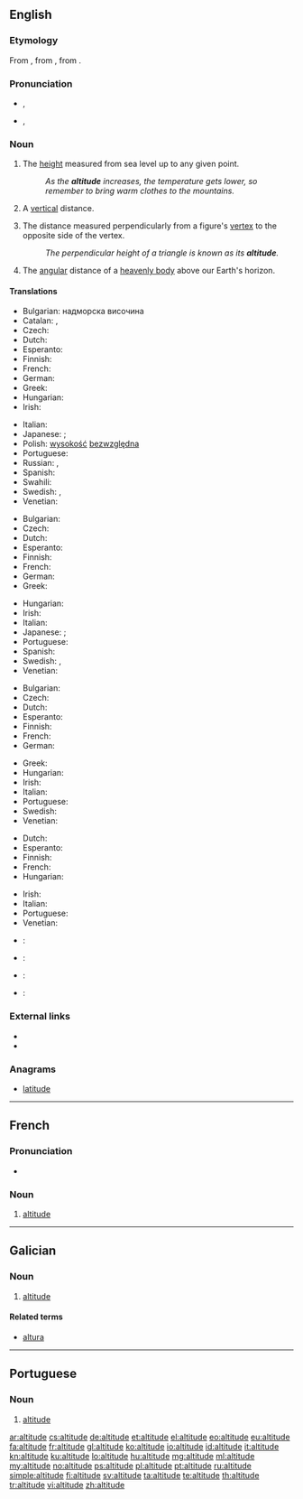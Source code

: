 ==English==
{{wikipedia}}

===Etymology===
From {{etyl|enm|en}}, from {{etyl|la|en}} {{term|altitudo||height|lang=la}}, from {{term|altus||high|lang=la}}.

===Pronunciation===
* {{a|UK}} {{IPA|/ˈælt.ɪˌtjuːd/}}, {{X-SAMPA|/"{lt.I%tju:d/}}
* {{a|US}} {{IPA|/ˈæltəˌtud/}}, {{X-SAMPA|/"{l.t@%tud/}}

===Noun===
{{en-noun}}

# The [[height]] measured from sea level up to any given point.
#: ''As the '''altitude''' increases, the temperature gets lower, so remember to bring warm clothes to the mountains.''
# A [[vertical]] distance.
# {{geometry}} The distance measured perpendicularly from a figure's [[vertex]] to the opposite side of the vertex.
#: ''The perpendicular height of a triangle is known as its '''altitude'''.''
# {{astronomy}} The [[angular]] distance of a [[heavenly body]] above our Earth's horizon.

====Translations====
{{trans-top|height measured from sea}}
* Bulgarian: надморска височина
* Catalan: {{t-|ca|altitud|f}}, {{t-|ca|alçada|f}}
* Czech: {{t-|cs|nadmořská výška|f}}
* Dutch: {{t+|nl|hoogte}}
* Esperanto: {{t-|eo|alteco}}
* Finnish: {{t+|fi|korkeus}}
* French: {{t+|fr|altitude|f}}
* German: {{t+|de|Höhe|f}}
* Greek: {{t+|el|υψόμετρο|n|tr=ypsómetro}}
* Hungarian: {{t+|hu|magasság}}
* Irish: {{t-|ga|airde|f}}
{{trans-mid}}
* Italian: {{t-|it|altitudine|f}}
* Japanese: {{t+|ja|海抜|tr=kaibatsu}}; {{t+|ja|高度|tr=kōdo}}
* Polish: [[wysokość]] [[bezwzględna]] {{f}}
* Portuguese: {{t+|pt|altitude|f}}
* Russian: {{t+|ru|высота|f|tr=vysotá}}, {{t-|ru|высота над уровнем моря|f|tr=vysotá nad úrovnem mórja}}
* Spanish: {{t+|es|altitud|p}}
* Swahili: {{t+|sw|kimo}}
* Swedish: {{t-|sv|altitud|c}},  {{t+|sv|höjd|c}}
* Venetian: {{tø|vec|altézsa|f}}
{{trans-bottom}}

{{trans-top|distance measured upwards}}
* Bulgarian: {{t+|bg|височина}}
* Czech: {{t-|cs|výška|f}}
* Dutch: {{t+|nl|hoogte}}
* Esperanto: {{t-|eo|alteco}}
* Finnish: {{t+|fi|korkeus}}
* French: {{t+|fr|altitude|f}}
* German: {{t+|de|Höhe|f}}
* Greek: {{t+|el|ύψος|n|tr=ýpsos}}
{{trans-mid}}
* Hungarian: {{t+|hu|magasság}}
* Irish: {{t-|ga|airde|f}}
* Italian: {{t+|it|altezza|f}}
* Japanese: {{t-|ja|高さ|tr=takasa}}; {{t+|ja|高度|tr=kōdo}}
* Portuguese: {{t+|pt|altitude|f}}
* Spanish: {{t+|es|altura|f}}
* Swedish: {{t+|sv|höjd|c}}, {{t-|sv|altitud|c}}
* Venetian: {{tø|vec|altézsa|f}}
{{trans-bottom}}

{{trans-top|distance measured perpendicularly from a figure's vertex to the opposite side of the vertex}}
* Bulgarian: {{t+|bg|височина}}
* Czech: {{t-|cs|výška|f}}
* Dutch: {{t+|nl|hoogte}}
* Esperanto: {{t-|eo|alteco}}
* Finnish: {{t+|fi|korkeus}}
* French: {{t+|fr|hauteur|f}}
* German: {{t+|de|Höhe|f}}
{{trans-mid}}
* Greek: {{t+|el|ύψος|n|tr=ýpsos}}
* Hungarian: {{t+|hu|magasság}}
* Irish: {{t-|ga|airde|f}}
* Italian: {{t+|it|altezza|f}}
* Portuguese: {{t+|pt|altitude|f}}
* Swedish: {{t+|sv|höjd|c}}
* Venetian: {{tø|vec|altézsa|f}}
{{trans-bottom}}

{{trans-top|distance measured angularly of a heavenly body}}
* Dutch: {{t+|nl|hoogte}}
* Esperanto: {{t-|eo|alteco}}
* Finnish: {{t+|fi|korkeus}}
* French: {{t+|fr|altitude|f}}
* Hungarian: {{t+|hu|magasság}}
{{trans-mid}}
* Irish: {{t-|ga|airde|f}}
* Italian: {{t+|it|altezza|f}}
* Portuguese: {{t+|pt|altitude|f}}
* Venetian: {{tø|vec|altézsa|f}}
{{trans-bottom}}

{{checktrans-top}}
* {{ttbc|cmn}}: {{t-|cmn|海拔|sc=Hani}}
* {{ttbc|ia}}: {{t-|ia|altitude}}
{{trans-mid}}
* {{ttbc|ko}}: {{t+|ko|고도|sc=Hang|tr=godo}}
* {{ttbc|ckb}}: {{t+|ku|به‌رزی|sc=ku-Arab}} {{rfr|lang=ku}}
{{trans-bottom}}

===External links===
* {{R:Webster 1913}}
* {{R:Century 1911}}

===Anagrams===
* [[latitude]]
----
==French==

===Pronunciation===
* {{audio|Fr-altitude.ogg|Audio}}

===Noun===
{{fr-noun|f}}

# [[#English|altitude]]
----
==Galician==

===Noun===
{{gl-noun|f}}

# [[#English|altitude]]

====Related terms====
* [[altura]]
----
==Portuguese==

===Noun===
{{pt-noun|f}}

# [[#English|altitude]]

[[ar:altitude]]
[[cs:altitude]]
[[de:altitude]]
[[et:altitude]]
[[el:altitude]]
[[eo:altitude]]
[[eu:altitude]]
[[fa:altitude]]
[[fr:altitude]]
[[gl:altitude]]
[[ko:altitude]]
[[io:altitude]]
[[id:altitude]]
[[it:altitude]]
[[kn:altitude]]
[[ku:altitude]]
[[lo:altitude]]
[[hu:altitude]]
[[mg:altitude]]
[[ml:altitude]]
[[my:altitude]]
[[no:altitude]]
[[ps:altitude]]
[[pl:altitude]]
[[pt:altitude]]
[[ru:altitude]]
[[simple:altitude]]
[[fi:altitude]]
[[sv:altitude]]
[[ta:altitude]]
[[te:altitude]]
[[th:altitude]]
[[tr:altitude]]
[[vi:altitude]]
[[zh:altitude]]